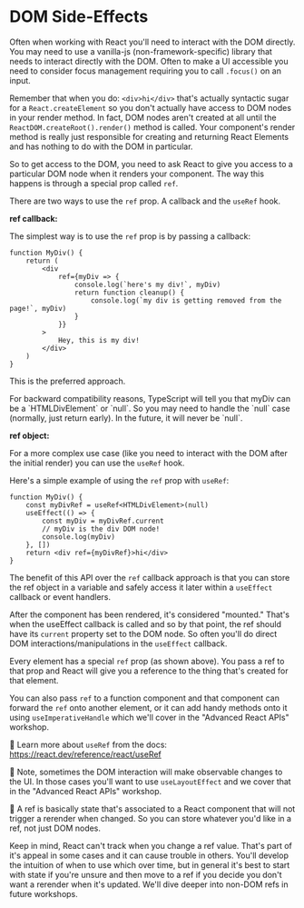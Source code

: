 # DOM Side-Effects

<EpicVideo url="https://www.epicreact.dev/workshops/react-hooks/intro-to-dom-side-effects" />

Often when working with React you'll need to interact with the DOM directly. You
may need to use a vanilla-js (non-framework-specific) library that needs to
interact directly with the DOM. Often to make a UI accessible you need to
consider focus management requiring you to call `.focus()` on an input.

Remember that when you do: `<div>hi</div>` that's actually syntactic sugar for a
`React.createElement` so you don't actually have access to DOM nodes in your
render method. In fact, DOM nodes aren't created at all until the
`ReactDOM.createRoot().render()` method is called. Your component's render
method is really just responsible for creating and returning React Elements and
has nothing to do with the DOM in particular.

So to get access to the DOM, you need to ask React to give you access to a
particular DOM node when it renders your component. The way this happens is
through a special prop called `ref`.

There are two ways to use the `ref` prop. A callback and the `useRef` hook.

**ref callback:**

The simplest way is to use the `ref` prop is by passing a callback:

```tsx
function MyDiv() {
	return (
		<div
			ref={myDiv => {
				console.log(`here's my div!`, myDiv)
				return function cleanup() {
					console.log(`my div is getting removed from the page!`, myDiv)
				}
			}}
		>
			Hey, this is my div!
		</div>
	)
}
```

This is the preferred approach.

<callout-warning>
	For backward compatibility reasons, TypeScript will tell you that myDiv can be
	a `HTMLDivElement` or `null`. So you may need to handle the `null` case
	(normally, just return early). In the future, it will never be `null`.
</callout-warning>

**ref object:**

For a more complex use case (like you need to interact with the DOM after the
initial render) you can use the `useRef` hook.

Here's a simple example of using the `ref` prop with `useRef`:

```tsx
function MyDiv() {
	const myDivRef = useRef<HTMLDivElement>(null)
	useEffect(() => {
		const myDiv = myDivRef.current
		// myDiv is the div DOM node!
		console.log(myDiv)
	}, [])
	return <div ref={myDivRef}>hi</div>
}
```

The benefit of this API over the `ref` callback approach is that you can
store the ref object in a variable and safely access it later within a
`useEffect` callback or event handlers.

After the component has been rendered, it's considered "mounted." That's when
the useEffect callback is called and so by that point, the ref should have
its `current` property set to the DOM node. So often you'll do direct DOM
interactions/manipulations in the `useEffect` callback.

Every element has a special `ref` prop (as shown above). You pass a ref to that
prop and React will give you a reference to the thing that's created for that
element.

You can also pass `ref` to a function component and that component can forward
the `ref` onto another element, or it can add handy methods onto it using
`useImperativeHandle` which we'll cover in the "Advanced React APIs" workshop.

📜 Learn more about `useRef` from the docs:
https://react.dev/reference/react/useRef

🦉 Note, sometimes the DOM interaction will make observable changes to the UI.
In those cases you'll want to use `useLayoutEffect` and we cover that in the
"Advanced React APIs" workshop.

🦉 A ref is basically state that's associated to a React component that will not
trigger a rerender when changed. So you can store whatever you'd like in a ref,
not just DOM nodes.

Keep in mind, React can't track when you change a ref value. That's part of it's
appeal in some cases and it can cause trouble in others. You'll develop the
intuition of when to use which over time, but in general it's best to start with
state if you're unsure and then move to a ref if you decide you don't want a
rerender when it's updated. We'll dive deeper into non-DOM refs in future
workshops.
